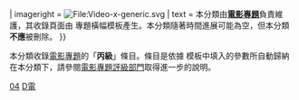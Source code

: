{{cmbox
| type = {{#ifeq:{{PAGESINCAT:{{PAGENAME}}}}|0|content|notice}}
| imageright = [[File:Video-x-generic.svg|File:Video-x-generic.svg]]
| text = 本分類由'''[[Wikipedia:電影專題|電影專題]]'''負責維護，其收錄頁面由 {{tl|WikiProject Film}} 專題橫幅模板產生。本分類隨著時間進展可能為空，但本分類'''不應'''被刪除。
}}{{empty category|hide=true}}

本分類收錄[[維基百科:電影專題|電影專題]]的「'''丙級'''」條目。條目是依據 {{tl|WikiProject Film}} 模板中填入的參數所自動歸納在本分類下，請參閱[[Wikipedia:电影专题/条目评级|電影專題評級部門]]取得進一步的說明。

{{Articles by Quality|topic=电影|project=电影|format=toc}}

[[Category:各等級電影條目|04]]
[[Category:丙级条目|D電]]